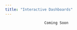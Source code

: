 ---
title: "Interactive Dashboards"
---

                      
                      
                      Coming Soon